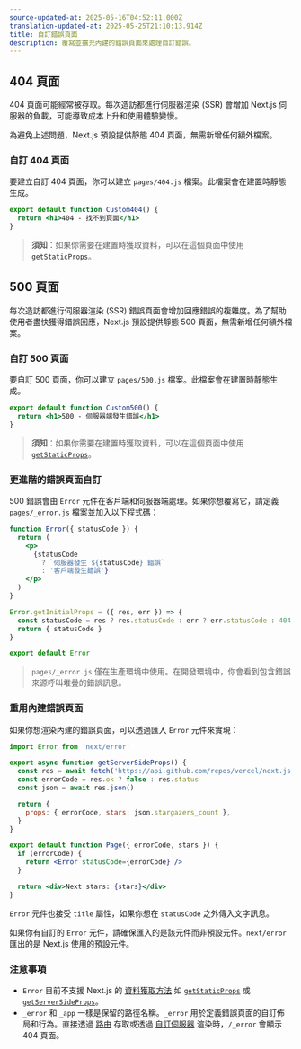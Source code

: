 ```yaml
---
source-updated-at: 2025-05-16T04:52:11.000Z
translation-updated-at: 2025-05-25T21:10:13.914Z
title: 自訂錯誤頁面
description: 覆寫並擴充內建的錯誤頁面來處理自訂錯誤。
---
```


## 404 頁面

404 頁面可能經常被存取。每次造訪都進行伺服器渲染 (SSR) 會增加 Next.js 伺服器的負載，可能導致成本上升和使用體驗變慢。

為避免上述問題，Next.js 預設提供靜態 404 頁面，無需新增任何額外檔案。

### 自訂 404 頁面

要建立自訂 404 頁面，你可以建立 `pages/404.js` 檔案。此檔案會在建置時靜態生成。

```jsx filename="pages/404.js"
export default function Custom404() {
  return <h1>404 - 找不到頁面</h1>
}
```

> **須知**：如果你需要在建置時獲取資料，可以在這個頁面中使用 [`getStaticProps`](/docs/pages/building-your-application/data-fetching/get-static-props)。

## 500 頁面

每次造訪都進行伺服器渲染 (SSR) 錯誤頁面會增加回應錯誤的複雜度。為了幫助使用者盡快獲得錯誤回應，Next.js 預設提供靜態 500 頁面，無需新增任何額外檔案。

### 自訂 500 頁面

要自訂 500 頁面，你可以建立 `pages/500.js` 檔案。此檔案會在建置時靜態生成。

```jsx filename="pages/500.js"
export default function Custom500() {
  return <h1>500 - 伺服器端發生錯誤</h1>
}
```

> **須知**：如果你需要在建置時獲取資料，可以在這個頁面中使用 [`getStaticProps`](/docs/pages/building-your-application/data-fetching/get-static-props)。

### 更進階的錯誤頁面自訂

500 錯誤會由 `Error` 元件在客戶端和伺服器端處理。如果你想覆寫它，請定義 `pages/_error.js` 檔案並加入以下程式碼：

```jsx
function Error({ statusCode }) {
  return (
    <p>
      {statusCode
        ? `伺服器發生 ${statusCode} 錯誤`
        : '客戶端發生錯誤'}
    </p>
  )
}

Error.getInitialProps = ({ res, err }) => {
  const statusCode = res ? res.statusCode : err ? err.statusCode : 404
  return { statusCode }
}

export default Error
```

> `pages/_error.js` 僅在生產環境中使用。在開發環境中，你會看到包含錯誤來源呼叫堆疊的錯誤訊息。

### 重用內建錯誤頁面

如果你想渲染內建的錯誤頁面，可以透過匯入 `Error` 元件來實現：

```jsx
import Error from 'next/error'

export async function getServerSideProps() {
  const res = await fetch('https://api.github.com/repos/vercel/next.js')
  const errorCode = res.ok ? false : res.status
  const json = await res.json()

  return {
    props: { errorCode, stars: json.stargazers_count },
  }
}

export default function Page({ errorCode, stars }) {
  if (errorCode) {
    return <Error statusCode={errorCode} />
  }

  return <div>Next stars: {stars}</div>
}
```

`Error` 元件也接受 `title` 屬性，如果你想在 `statusCode` 之外傳入文字訊息。

如果你有自訂的 `Error` 元件，請確保匯入的是該元件而非預設元件。`next/error` 匯出的是 Next.js 使用的預設元件。

### 注意事項

- `Error` 目前不支援 Next.js 的 [資料獲取方法](/docs/pages/building-your-application/data-fetching) 如 [`getStaticProps`](/docs/pages/building-your-application/data-fetching/get-static-props) 或 [`getServerSideProps`](/docs/pages/building-your-application/data-fetching/get-server-side-props)。
- `_error` 和 `_app` 一樣是保留的路徑名稱。`_error` 用於定義錯誤頁面的自訂佈局和行為。直接透過 [路由](/docs/pages/building-your-application/routing) 存取或透過 [自訂伺服器](/docs/pages/building-your-application/configuring/custom-server) 渲染時，`/_error` 會顯示 404 頁面。